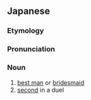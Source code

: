 ==Japanese==
{{ja-kanjitab|かい|そ|にん|k2=ぞ|sort=かいぞえにん}}

===Etymology===
{{abbreviation of|介添え人|lang=ja}}

===Pronunciation===
{{ja-pron|かいぞえにん}}

===Noun===
{{ja-noun|かいぞえにん}}

# [[best man]] or [[bridesmaid]]
# [[second]] in a duel